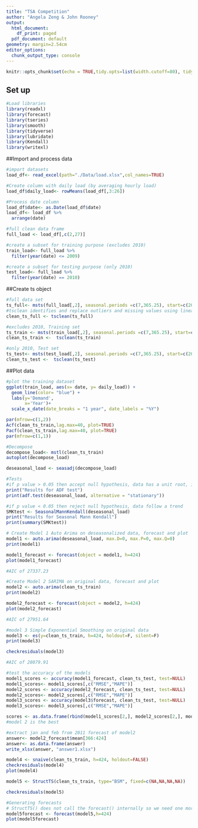 ```yaml
---
title: "TSA Competition"
author: "Angela Zeng & John Rooney"
output:
  html_document:
    df_print: paged
  pdf_document: default
geometry: margin=2.54cm
editor_options:
  chunk_output_type: console
---
```


```r
knitr::opts_chunk$set(echo = TRUE,tidy.opts=list(width.cutoff=80), tidy=FALSE) 
```

## Set up
```r
#Load libraries 
library(readxl)
library(forecast)
library(tseries)
library(smooth)
library(tidyverse)
library(lubridate)
library(Kendall)
library(writexl)
```

##Import and process data 
```r
#import datasets
load_df<- read_excel(path="./Data/load.xlsx",col_names=TRUE)

#Create column with daily load (by averaging hourly load)
load_df$daily_load<- rowMeans(load_df[,3:26])

#Process date column 
load_df$date<- as.Date(load_df$date)
load_df<- load_df %>%
  arrange(date)

#full clean data frame
full_load <- load_df[,c(2,27)]

#create a subset for training purpose (excludes 2010)
train_load<- full_load %>%
  filter(year(date) <= 2009)

#create a subset for testing purpose (only 2010)
test_load<- full_load %>%
  filter(year(date) == 2010)
```

##Create ts object 
```r
#full data set
ts_full<- msts(full_load[,2], seasonal.periods =c(7,365.25), start=c(2005,01,01))
#tsclean identifies and replace outliers and missing values using linear interpolation
clean_ts_full <- tsclean(ts_full) 

#excludes 2010, Training set 
ts_train <- msts(train_load[,2], seasonal.periods =c(7,365.25), start=c(2005,01,01))
clean_ts_train <-  tsclean(ts_train)

#only 2010, Test set
ts_test<- msts(test_load[,2], seasonal.periods =c(7,365.25), start=c(2010,01,01))
clean_ts_test <-  tsclean(ts_test)
```

##Plot data 
```r
#plot the training dataset
ggplot(train_load, aes(x= date, y= daily_load)) +
  geom_line(color= "blue") +
  labs(y='Demand',
       x='Year')+
  scale_x_date(date_breaks = "1 year", date_labels = "%Y")

par(mfrow=c(1,2))
Acf(clean_ts_train,lag.max=40, plot=TRUE)
Pacf(clean_ts_train,lag.max=40, plot=TRUE)
par(mfrow=c(1,1))
```


```r
#Decompose
decompose_load<- mstl(clean_ts_train)
autoplot(decompose_load)

deseasonal_load <- seasadj(decompose_load) 

#Tests
#if p value > 0.05 then accept null hypothesis, data has a unit root, i.e., stochastic trend
print("Results for ADF test")
print(adf.test(deseasonal_load, alternative = "stationary"))

#if p value < 0.05 then reject null hypothesis, data follow a trend
SMKtest <- SeasonalMannKendall(deseasonal_load)
print("Results for Seasonal Mann Kendall")
print(summary(SMKtest))
```

```r
# Create Model 1 Auto Arima on deseasonalized data, forecast and plot
model1 <- auto.arima(deseasonal_load, max.D=0, max.P=0, max.Q=0)
print(model1)

model1_forecast <- forecast(object = model1, h=424)
plot(model1_forecast)

#AIC of 27337.23
```

```r
#Create Model 2 SARIMA on original data, forecast and plot
model2 <- auto.arima(clean_ts_train)
print(model2)

model2_forecast <- forecast(object = model2, h=424)
plot(model2_forecast)

#AIC of 27951.64
```

```r
#model 3 Simple Exponential Smoothing on original data
model3 <- es(y=clean_ts_train, h=424, holdout=F, silent=F)
print(model3)

checkresiduals(model3)

#AIC of 28079.91
```

```r
#test the accuracy of the models 
model1_scores <- accuracy(model1_forecast, clean_ts_test, test=NULL)
model1_scores<- model1_scores[,c("RMSE","MAPE")]
model2_scores <- accuracy(model2_forecast, clean_ts_test, test=NULL)
model2_scores<- model2_scores[,c("RMSE","MAPE")]
model3_scores <- accuracy(model3$forecast, clean_ts_test, test=NULL)
model3_scores<- model3_scores[,c("RMSE","MAPE")]

scores <- as.data.frame(rbind(model1_scores[2,], model2_scores[2,], model3_scores))
#model 2 is the best
```

```r
#extract jan and feb from 2011 forecast of model2
answer<- model2_forecast$mean[366:424]
answer<- as.data.frame(answer)
write_xlsx(answer, "answer1.xlsx")
```

```r
model4 <- snaive(clean_ts_train, h=424, holdout=FALSE)
checkresiduals(model4)
plot(model4)
```

```r
model5 <- StructTS(clean_ts_train, type="BSM", fixed=c(NA,NA,NA,NA))

checkresiduals(model5)

#Generating forecasts
# StructTS() does not call the forecast() internally so we need one more step
model5forecast <- forecast(model5,h=424)
plot(model5forecast)
```

```r

```

